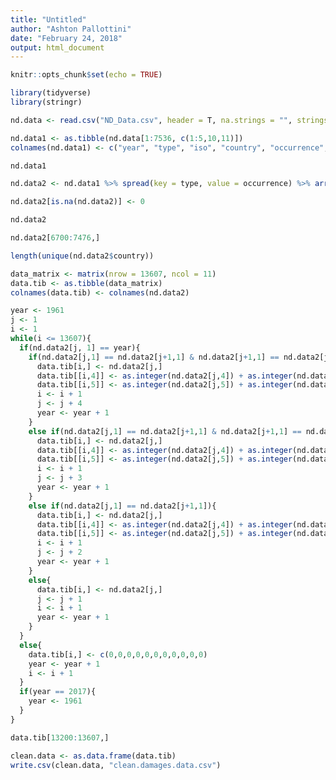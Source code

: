 ---
title: "Untitled"
author: "Ashton Pallottini"
date: "February 24, 2018"
output: html_document
---

```{r setup, include=FALSE}
knitr::opts_chunk$set(echo = TRUE)
```

```{r}
library(tidyverse)
library(stringr)
```


```{r}
nd.data <- read.csv("ND_Data.csv", header = T, na.strings = "", stringsAsFactors = F)
```

```{r}
nd.data1 <- as.tibble(nd.data[1:7536, c(1:5,10,11)])
colnames(nd.data1) <- c("year", "type", "iso", "country", "occurrence", "affected", "damage")
```

```{r}
nd.data1

nd.data2 <- nd.data1 %>% spread(key = type, value = occurrence) %>% arrange(country)

nd.data2[is.na(nd.data2)] <- 0

nd.data2
```

```{r}
nd.data2[6700:7476,]
```


```{r}
length(unique(nd.data2$country))

data_matrix <- matrix(nrow = 13607, ncol = 11)
data.tib <- as.tibble(data_matrix)
colnames(data.tib) <- colnames(nd.data2)

year <- 1961
j <- 1
i <- 1
while(i <= 13607){
  if(nd.data2[j, 1] == year){
    if(nd.data2[j,1] == nd.data2[j+1,1] & nd.data2[j+1,1] == nd.data2[j+2,1] & nd.data2[j+2,1] ==  nd.data2[j+3,1]){
      data.tib[i,] <- nd.data2[j,]
      data.tib[[i,4]] <- as.integer(nd.data2[j,4]) + as.integer(nd.data2[j+1,4]) + as.integer(nd.data2[j+2,4]) + as.integer(nd.data2[j+3,4])
      data.tib[[i,5]] <- as.integer(nd.data2[j,5]) + as.integer(nd.data2[j+1,5]) + as.integer(nd.data2[j+2,5]) + as.integer(nd.data2[j+3,5])
      i <- i + 1
      j <- j + 4
      year <- year + 1
    }
    else if(nd.data2[j,1] == nd.data2[j+1,1] & nd.data2[j+1,1] == nd.data2[j+2,1]){
      data.tib[i,] <- nd.data2[j,]
      data.tib[[i,4]] <- as.integer(nd.data2[j,4]) + as.integer(nd.data2[j+1,4]) + as.integer(nd.data2[j+2,4])
      data.tib[[i,5]] <- as.integer(nd.data2[j,5]) + as.integer(nd.data2[j+1,5]) + as.integer(nd.data2[j+2,5])
      i <- i + 1
      j <- j + 3
      year <- year + 1
    }
    else if(nd.data2[j,1] == nd.data2[j+1,1]){
      data.tib[i,] <- nd.data2[j,]
      data.tib[[i,4]] <- as.integer(nd.data2[j,4]) + as.integer(nd.data2[j+1,4])
      data.tib[[i,5]] <- as.integer(nd.data2[j,5]) + as.integer(nd.data2[j+1,5])
      i <- i + 1
      j <- j + 2
      year <- year + 1
    }
    else{
      data.tib[i,] <- nd.data2[j,]
      j <- j + 1
      i <- i + 1
      year <- year + 1
    }
  }
  else{
    data.tib[i,] <- c(0,0,0,0,0,0,0,0,0,0,0)
    year <- year + 1
    i <- i + 1
  }
  if(year == 2017){
    year <- 1961
  }
}
```

```{r}
data.tib[13200:13607,]
```


```{r}
clean.data <- as.data.frame(data.tib)
write.csv(clean.data, "clean.damages.data.csv")
```

